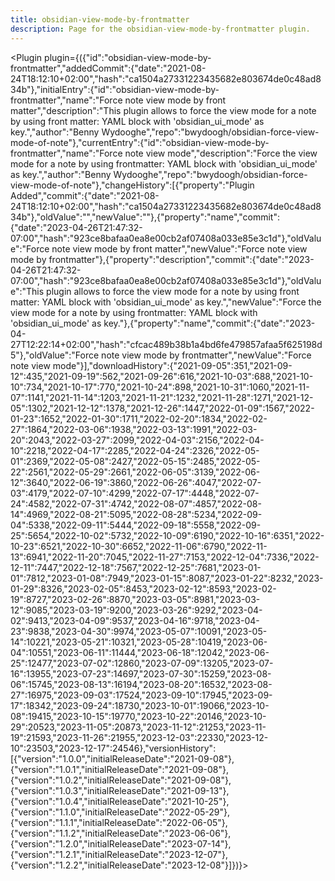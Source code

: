 ---
title: obsidian-view-mode-by-frontmatter
description: Page for the obsidian-view-mode-by-frontmatter plugin.
---


<Plugin plugin={({"id":"obsidian-view-mode-by-frontmatter","addedCommit":{"date":"2021-08-24T18:12:10+02:00","hash":"ca1504a27331223435682e803674de0c48ad834b"},"initialEntry":{"id":"obsidian-view-mode-by-frontmatter","name":"Force note view mode by front matter","description":"This plugin allows to force the view mode for a note by using front matter: YAML block with 'obsidian_ui_mode' as key.","author":"Benny Wydooghe","repo":"bwydoogh/obsidian-force-view-mode-of-note"},"currentEntry":{"id":"obsidian-view-mode-by-frontmatter","name":"Force note view mode","description":"Force the view mode for a note by using frontmatter: YAML block with 'obsidian_ui_mode' as key.","author":"Benny Wydooghe","repo":"bwydoogh/obsidian-force-view-mode-of-note"},"changeHistory":[{"property":"Plugin Added","commit":{"date":"2021-08-24T18:12:10+02:00","hash":"ca1504a27331223435682e803674de0c48ad834b"},"oldValue":"","newValue":""},{"property":"name","commit":{"date":"2023-04-26T21:47:32-07:00","hash":"923ce8bafaa0ea8e00cb2af07408a033e85e3c1d"},"oldValue":"Force note view mode by front matter","newValue":"Force note view mode by frontmatter"},{"property":"description","commit":{"date":"2023-04-26T21:47:32-07:00","hash":"923ce8bafaa0ea8e00cb2af07408a033e85e3c1d"},"oldValue":"This plugin allows to force the view mode for a note by using front matter: YAML block with 'obsidian_ui_mode' as key.","newValue":"Force the view mode for a note by using frontmatter: YAML block with 'obsidian_ui_mode' as key."},{"property":"name","commit":{"date":"2023-04-27T12:22:14+02:00","hash":"cfcac489b38b1a4bd6fe479857afaa5f625198d5"},"oldValue":"Force note view mode by frontmatter","newValue":"Force note view mode"}],"downloadHistory":{"2021-09-05":351,"2021-09-12":435,"2021-09-19":562,"2021-09-26":616,"2021-10-03":688,"2021-10-10":734,"2021-10-17":770,"2021-10-24":898,"2021-10-31":1060,"2021-11-07":1141,"2021-11-14":1203,"2021-11-21":1232,"2021-11-28":1271,"2021-12-05":1302,"2021-12-12":1378,"2021-12-26":1447,"2022-01-09":1567,"2022-01-23":1652,"2022-01-30":1711,"2022-02-20":1834,"2022-02-27":1864,"2022-03-06":1938,"2022-03-13":1991,"2022-03-20":2043,"2022-03-27":2099,"2022-04-03":2156,"2022-04-10":2218,"2022-04-17":2285,"2022-04-24":2326,"2022-05-01":2369,"2022-05-08":2427,"2022-05-15":2485,"2022-05-22":2561,"2022-05-29":2661,"2022-06-05":3139,"2022-06-12":3640,"2022-06-19":3860,"2022-06-26":4047,"2022-07-03":4179,"2022-07-10":4299,"2022-07-17":4448,"2022-07-24":4582,"2022-07-31":4742,"2022-08-07":4857,"2022-08-14":4969,"2022-08-21":5095,"2022-08-28":5234,"2022-09-04":5338,"2022-09-11":5444,"2022-09-18":5558,"2022-09-25":5654,"2022-10-02":5732,"2022-10-09":6190,"2022-10-16":6351,"2022-10-23":6521,"2022-10-30":6652,"2022-11-06":6790,"2022-11-13":6941,"2022-11-20":7045,"2022-11-27":7153,"2022-12-04":7336,"2022-12-11":7447,"2022-12-18":7567,"2022-12-25":7681,"2023-01-01":7812,"2023-01-08":7949,"2023-01-15":8087,"2023-01-22":8232,"2023-01-29":8326,"2023-02-05":8453,"2023-02-12":8593,"2023-02-19":8727,"2023-02-26":8870,"2023-03-05":8981,"2023-03-12":9085,"2023-03-19":9200,"2023-03-26":9292,"2023-04-02":9413,"2023-04-09":9537,"2023-04-16":9718,"2023-04-23":9838,"2023-04-30":9974,"2023-05-07":10091,"2023-05-14":10221,"2023-05-21":10321,"2023-05-28":10419,"2023-06-04":10551,"2023-06-11":11444,"2023-06-18":12042,"2023-06-25":12477,"2023-07-02":12860,"2023-07-09":13205,"2023-07-16":13955,"2023-07-23":14697,"2023-07-30":15259,"2023-08-06":15745,"2023-08-13":16194,"2023-08-20":16532,"2023-08-27":16975,"2023-09-03":17524,"2023-09-10":17945,"2023-09-17":18342,"2023-09-24":18730,"2023-10-01":19066,"2023-10-08":19415,"2023-10-15":19770,"2023-10-22":20146,"2023-10-29":20523,"2023-11-05":20873,"2023-11-12":21253,"2023-11-19":21593,"2023-11-26":21955,"2023-12-03":22330,"2023-12-10":23503,"2023-12-17":24546},"versionHistory":[{"version":"1.0.0","initialReleaseDate":"2021-09-08"},{"version":"1.0.1","initialReleaseDate":"2021-09-08"},{"version":"1.0.2","initialReleaseDate":"2021-09-08"},{"version":"1.0.3","initialReleaseDate":"2021-09-13"},{"version":"1.0.4","initialReleaseDate":"2021-10-25"},{"version":"1.1.0","initialReleaseDate":"2022-05-29"},{"version":"1.1.1","initialReleaseDate":"2022-06-05"},{"version":"1.1.2","initialReleaseDate":"2023-06-06"},{"version":"1.2.0","initialReleaseDate":"2023-07-14"},{"version":"1.2.1","initialReleaseDate":"2023-12-07"},{"version":"1.2.2","initialReleaseDate":"2023-12-08"}]})}></Plugin>